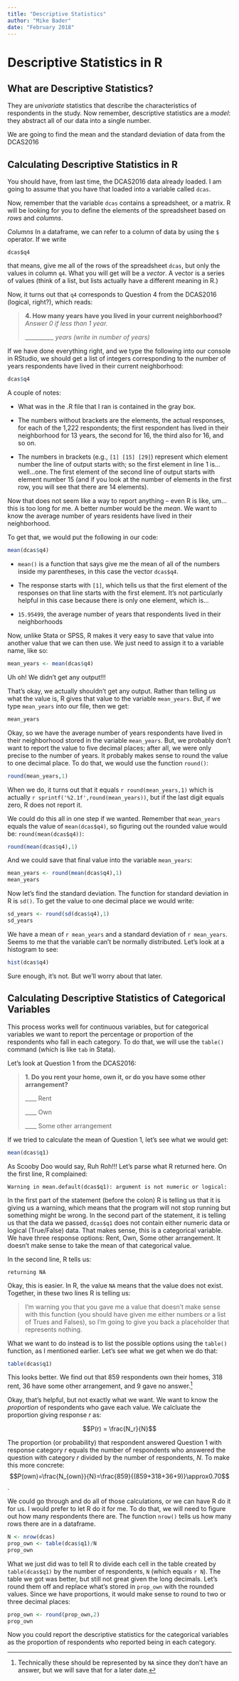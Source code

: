 ```yaml
---
title: "Descriptive Statistics"
author: "Mike Bader"
date: "February 2018"
---
```


Descriptive Statistics in R
===========================

What are Descriptive Statistics?
--------------------------------

They are *univariate* statistics that describe the characteristics of
respondents in the study. Now remember, descriptive statistics are a *model*: they abstract all of
our data into a single number.


We are going to find the mean and the standard deviation of data from the DCAS2016

Calculating Descriptive Statistics in R
---------------------------------------

You should have, from last time, the DCAS2016 data already loaded. I am
going to assume that you have that loaded into a variable called
`dcas`.

Now, remember that the variable `dcas` contains a
spreadsheet, or a matrix. R will be looking for you to define the
elements of the spreadsheet based on *rows* and *columns*.

*Columns* In a dataframe, we can refer to a column of data by using the
`$` operator. If we write

    dcas$q4

that means, give me all of the rows of the spreadsheet
<span>`dcas`</span>, but only the values in column <span>`q4`</span>.
What you will get will be a *vector*. A vector is a series of values (think of a list, but lists actually have a different meaning in R.)

Now, it turns out that `q4` corresponds to Question 4 from
the DCAS2016 (logical, right?), which reads:

> **4. How many years have you lived in your current neighborhood?**
> *Answer 0 if less than 1 year.*\
>
> __________  *years (write in number of years)*

If we have done everything right, and we type the following into our console in 
RStudio, we should get a list of integers corresponding to the number
of years respondents have lived in their current neighborhood:

```r
dcas$q4
```

A couple of notes:

-   What was in the .R file that I ran is contained in the gray box. 

-   The numbers without brackets are the elements, the actual responses,
    for each of the 1,222 respondents; the first respondent has lived in
    their neighborhood for 13 years, the second for 16, the third also
    for 16, and so on.

-   The numbers in brackets (e.g., <span>`[1] [15] [29]`</span>)
    represent which element number the line of output starts with; so
    the first element in line 1 is$\ldots$well$\ldots$one. The first
    element of the second line of output starts with element number 15
    (and if you look at the number of elements in the first row, you
    will see that there are 14 elements).

Now that does not seem like a way to report anything – even R is like,
um$\ldots$ this is too long for me. A better number would be the *mean*.
We want to know the average number of years residents have lived in
their neighborhood.

To get that, we would put the following in our code:

```r
mean(dcas$q4)
```

-   <span>`mean()`</span> is a function that says give me the mean of
    all of the numbers inside my parentheses, in this case the vector
    <span>`dcas$q4`</span>.

-   The response starts with <span>`[1]`</span>, which tells us that the
    first element of the responses on that line starts with the
    first element. It’s not particularly helpful in this case because
    there is only one element, which is$\ldots$

-   <span>`15.95499`</span>, the average number of years that
    respondents lived in their neighborhoods

Now, unlike Stata or SPSS, R makes it very easy to save that value into
another value that we can then use. We just need to assign it to a
variable name, like so:

```r
mean_years <- mean(dcas$q4)
```

Uh oh! We didn't get any output!!! 

That's okay, we actually shouldn't get any output. Rather than telling *us* what the value is, R gives that value to the variable `mean_years`. But, if we type `mean_years` into our file, then we get: 

```r
mean_years
```

Okay, so we have the average number of years respondents have lived in their neighborhood stored in the variable `mean_years`. But, we probably don't want to report the value to five decimal places; after all, we were only precise to the number of years. It probably makes sense to round the value to one decimal place. To do that, we would use the function `round()`: 

```r
round(mean_years,1)
```

When we do, it turns out that it equals `r round(mean_years,1)` which is actually `r sprintf('%2.1f',round(mean_years))`, but if the last digit equals zero, R does not report it.

We could do this all in one step if we wanted. Remember that `mean_years` equals the value of `mean(dcas$q4)`, so figuring out the rounded value would be: `round(mean(dcas$q4))`: 

```r
round(mean(dcas$q4),1)
```

And we could save that final value into the variable `mean_years`: 

```r
mean_years <- round(mean(dcas$q4),1)
mean_years
```

Now let's find the standard deviation. The function for standard deviation in R is `sd()`. To get the value to one decimal place we would write: 

```r
sd_years <- round(sd(dcas$q4),1)
sd_years
```

We have a mean of `r mean_years` and a standard deviation of `r mean_years`. Seems to me that the variable can't be normally distributed. Let's look at a histogram to see: 

```r
hist(dcas$q4)
```

Sure enough, it's not. But we'll worry about that later. 

Calculating Descriptive Statistics of Categorical Variables
-----------------------------------------------------------

This process works well for continuous variables, but for categorical variables we want to report the percentage or proportion of the respondents who fall in each category. To do that, we will use the `table()` command (which is like `tab` in Stata).

Let's look at Question 1 from the DCAS2016: 

>  **1. 	Do you rent your home, own it, or do you have some other arrangement?**
>
>  ____ Rent
>
>  ____ Own         
>
>  ____ Some other arrangement

If we tried to calculate the mean of Question 1, let's see what we would get: 

```r
mean(dcas$q1)
```

As Scooby Doo would say, Ruh Roh!!! Let's parse what R returned here. On the first line, R complained: 

    Warning in mean.default(dcas$q1): argument is not numeric or logical:

In the first part of the statement (before the colon) R is telling us that it is giving us a warning, which means that the program will not stop running but something might be wrong. In the second part of the statement, it is telling us that the data we passed, `dcas$q1` does not contain either numeric data or logical (True/False) data. That makes sense, this is a categorical variable. We have three response options: Rent, Own, Some other arrangement. It doesn't make sense to take the mean of that categorical value. 

In the second line, R tells us: 

    returning NA

Okay, this is easier. In R, the value `NA` means that the value does not exist. Together, in these two lines R is telling us: 

> I'm warning you that you gave me a value that doesn't make sense with this 
> function (you should have given me either numbers or a list of Trues and 
> Falses), so I'm going to give you back a placeholder that represents nothing.

What we want to do instead is to list the possible options using the `table()` function, as I mentioned earlier. Let's see what we get when we do that: 

```r
table(dcas$q1)
```

This looks better. We find out that 859 respondents own their homes, 318 rent, 36 have some other arrangement, and 9 gave no answer.[^noanswer]

Okay, that's helpful, but not exactly what we want. We want to know the *proportion* of respondents who gave each value. We calcluate the proportion giving response *r* as: 

$$P(r) = \frac{N_r}{N}$$

The proportion (or probability) that respondent answered Question 1 with response category $r$ equals the number of respondents who answered the question with category $r$ divided by the number of respondents, *N*. To make this more concrete: $$P(own)=\frac{N_{own}}{N}=\frac{859}{(859+318+36+9)}\approx0.70$$.

We could go through and do all of those calculations, or we can have R do it for us. I would prefer to let R do it for me. To do that, we will need to figure out how many respondents there are. The function `nrow()` tells us how many rows there are in a dataframe. 

```r
N <- nrow(dcas)
prop_own <- table(dcas$q1)/N
prop_own
```

What we just did was to tell R to divide each cell in the table created by `table(dcas$q1)` by the number of respondents, `N` (which equals `r N`). The table we got was better, but still not great given the long decimals. Let's round them off and replace what's stored in `prop_own` with the rounded values. Since we have proportions, it would make sense to round to two or three decimal places: 

```r
prop_own <- round(prop_own,2)
prop_own
```

Now you could report the descriptive statistics for the categorical variables as the proportion of respondents who reported being in each category. 





[^noanswer]: Technically these should be represented by `NA` since they don't have an answer, but we will save that for a later date. 


